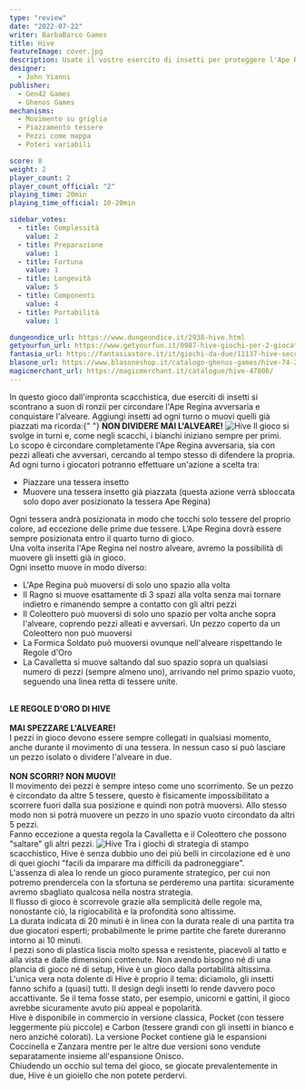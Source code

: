 ```yaml
---
type: "review"
date: "2022-07-22"
writer: BarbaBarco Games
title: Hive
featureImage: cover.jpg
description: Usate il vostro esercito di insetti per proteggere l'Ape Regina e conquistare l'alveare!
designer:
  - John Yianni
publisher:
  - Gen42 Games
  - Ghenos Games
mechanisms:
  - Movimento su griglia
  - Piazzamento tessere
  - Pezzi come mappa
  - Poteri variabili

score: 8
weight: 2
player_count: 2
player_count_official: "2"
playing_time: 20min
playing_time_official: 10-20min

sidebar_votes:
  - title: Complessità
    value: 2
  - title: Preparazione
    value: 1
  - title: Fortuna
    value: 1
  - title: Longevità
    value: 5
  - title: Componenti
    value: 4
  - title: Portabilità
    value: 1

dungeondice_url: https://www.dungeondice.it/2938-hive.html
getyourfun_url: https://www.getyourfun.it/0987-hive-giochi-per-2-giocatori.html
fantasia_url: https://fantasiastore.it/it/giochi-da-due/11137-hive-seconda-edizione.html
blasone_url: https://www.blasoneshop.it/catalogo-ghenos-games/hive-74-2018
magicmerchant_url: https://magicmerchant.it/catalogue/hive-47806/
---
```


<Setting>
  In questo gioco dall'impronta scacchistica, due eserciti di insetti si scontrano a suon di ronzii per circondare l'Ape
  Regina avversaria e conquistare l'alveare. Aggiungi insetti ad ogni turno o muovi quelli già piazzati ma ricorda:{" "}
  <strong>NON DIVIDERE MAI L'ALVEARE!</strong>
</Setting>

<img src="./game1.jpg" alt="Hive" />

<Rules>
  Il gioco si svolge in turni e, come negli scacchi, i bianchi iniziano sempre per primi.
  <br />
  Lo scopo è circondare completamente l'Ape Regina avversaria, sia con pezzi alleati che avversari, cercando al tempo
  stesso di difendere la propria.
  <br />
  Ad ogni turno i giocatori potranno effettuare un'azione a scelta tra:
  <ul>
    <li>Piazzare una tessera insetto</li>
    <li>
      Muovere una tessera insetto già piazzata (questa azione verrà sbloccata solo dopo aver posizionato la tessera Ape
      Regina)
    </li>
  </ul>
  Ogni tessera andrà posizionata in modo che tocchi solo tessere del proprio colore, ad eccezione delle prime due
  tessere. L’Ape Regina dovrà essere sempre posizionata entro il quarto turno di gioco. <br />
  Una volta inserita l'Ape Regina nel nostro alveare, avremo la possibilità di muovere gli insetti già in gioco. <br />
  Ogni insetto muove in modo diverso:
  <ul>
    <li>L'Ape Regina può muoversi di solo uno spazio alla volta</li>
    <li>
      Il Ragno si muove esattamente di 3 spazi alla volta senza mai tornare indietro e rimanendo sempre a contatto con
      gli altri pezzi
    </li>
    <li>
      Il Coleottero può muoversi di solo uno spazio per volta anche sopra l'alveare, coprendo pezzi alleati e avversari.
      Un pezzo coperto da un Coleottero non può muoversi
    </li>
    <li>La Formica Soldato può muoversi ovunque nell'alveare rispettando le Regole d'Oro</li>
    <li>
      La Cavalletta si muove saltando dal suo spazio sopra un qualsiasi numero di pezzi (sempre almeno uno), arrivando
      nel primo spazio vuoto, seguendo una linea retta di tessere unite.
    </li>
  </ul>
  <br />
  <strong>LE REGOLE D'ORO DI HIVE</strong>
  <br />
  <br />
  <strong>MAI SPEZZARE L'ALVEARE!</strong>
  <br />
  I pezzi in gioco devono essere sempre collegati in qualsiasi momento, anche durante il movimento di una tessera. In
  nessun caso si può lasciare un pezzo isolato o dividere l'alveare in due.
  <br />
  <br />
  <strong>NON SCORRI? NON MUOVI!</strong> <br />
  Il movimento dei pezzi è sempre inteso come uno scorrimento. Se un pezzo è circondato da altre 5 tessere, questo è
  fisicamente impossibilitato a scorrere fuori dalla sua posizione e quindi non potrà muoversi. Allo stesso modo non si
  potrà muovere un pezzo in uno spazio vuoto circondato da altri 5 pezzi. <br />
  Fanno eccezione a questa regola la Cavalletta e il Coleottero che possono "saltare" gli altri pezzi.
</Rules>

<img src="./game2.jpg" alt="Hive" />

<Feedback>
  Tra i giochi di strategia di stampo scacchistico, Hive è senza dubbio uno dei più belli in circolazione ed è uno di
  quei giochi "facili da imparare ma difficili da padroneggiare". <br />
  L'assenza di alea lo rende un gioco puramente strategico, per cui non potremo prendercela con la sfortuna se perderemo
  una partita: sicuramente avremo sbagliato qualcosa nella nostra strategia.
  <br />
  Il flusso di gioco è scorrevole grazie alla semplicità delle regole ma, nonostante ciò, la rigiocabilità e la profondità
  sono altissime. <br />
  La durata indicata di 20 minuti è in linea con la durata reale di una partita tra due giocatori esperti; probabilmente
  le prime partite che farete dureranno intorno ai 10 minuti.
  <br />I pezzi sono di plastica liscia molto spessa e resistente, piacevoli al tatto e alla vista e dalle dimensioni contenute.
  Non avendo bisogno né di una plancia di gioco né di setup, Hive è un gioco dalla portabilità altissima. <br />
  L'unica vera nota dolente di Hive è proprio il tema: diciamolo, gli insetti fanno schifo a (quasi) tutti. Il design
  degli insetti lo rende davvero poco accattivante. Se il tema fosse stato, per esempio, unicorni e gattini, il gioco
  avrebbe sicuramente avuto più appeal e popolarità.
  <br />
  Hive è disponibile in commercio in versione classica, Pocket (con tessere leggermente più piccole) e Carbon (tessere
  grandi con gli insetti in bianco e nero anziché colorati). La versione Pocket contiene già le espansioni Coccinella e
  Zanzara mentre per le altre due versioni sono vendute separatamente insieme all'espansione Onisco. <br />
  Chiudendo un occhio sul tema del gioco, se giocate prevalentemente in due, Hive è un gioiello che non potete perdervi.
</Feedback>

<Instagram id="CgWm2GWDIgR" />
